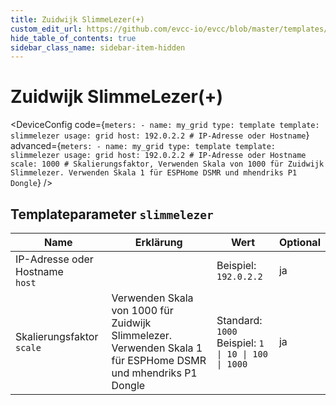 ```yaml
---
title: Zuidwijk SlimmeLezer(+)
custom_edit_url: https://github.com/evcc-io/evcc/blob/master/templates/definition/meter/slimmelezer.yaml
hide_table_of_contents: true
sidebar_class_name: sidebar-item-hidden
---
```



# Zuidwijk SlimmeLezer(+)

<div className="device-detail-container">
  <div className="device-detail-content">
    <DeviceFeatures features="" />

<DeviceConfig code={`meters:
    - name: my_grid
      type: template
      template: slimmelezer
      usage: grid
      host: 192.0.2.2 # IP-Adresse oder Hostname`} advanced={`meters:
    - name: my_grid
      type: template
      template: slimmelezer
      usage: grid
      host: 192.0.2.2 # IP-Adresse oder Hostname
      scale: 1000 # Skalierungsfaktor, Verwenden Skala von 1000 für Zuidwijk Slimmelezer. Verwenden Skala 1 für ESPHome DSMR und mhendriks P1 Dongle`} />
  </div>
  <div className="device-detail-icon">
    <evcc-icon
      type="meter"
      name="zuidwijk-slimmelezer-plus"
      size="400px"
      alt="Zuidwijk SlimmeLezer(+)"
      className="device-detail-icon-img"
    ></evcc-icon>
  </div>
</div>

## Templateparameter `slimmelezer`

| Name | Erklärung | Wert | Optional |
|-----------|-----------|------|----------|
| IP-Adresse oder Hostname<br/>`host` |  | Beispiel: `192.0.2.2` | ja |
| Skalierungsfaktor<br/>`scale` | Verwenden Skala von 1000 für Zuidwijk Slimmelezer. Verwenden Skala 1 für ESPHome DSMR und mhendriks P1 Dongle | Standard: `1000`<br/>Beispiel: `1 \| 10 \| 100 \| 1000` | ja |

